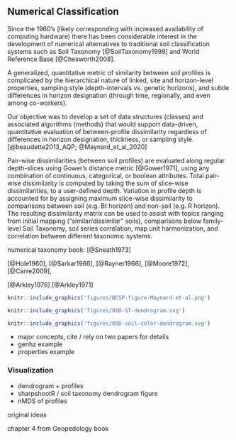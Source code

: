 
<!-- ~ 800 words -->
## Numerical Classification

Since the 1960's (likely corresponding with increased availability of computing hardware) there has been considerable interest in the development of numerical alternatives to traditional soil classification systems such as Soil Taxonomy [@SoilTaxonomy1999] and World Reference Base [@Chesworth2008]. 




A generalized, quantitative metric of similarity between soil profiles is complicated by the hierarchical nature of linked, site and horizon-level properties, sampling style (depth-intervals vs. genetic horizons), and subtle differences in horizon designation (through time, regionally, and even among co-workers). 



Our objective was to develop a set of data structures (classes) and associated algorithms (methods) that would support data-driven, quantitative evaluation of between-profile dissimilarity regardless of differences in horizon designation, thickness, or sampling style. 
[@beaudette2013_AQP; @Maynard_et_al_2020]

Pair-wise dissimilarities (between soil profiles) are evaluated along regular depth-slices using Gower's distance metric [@Gower1971], using any combination of continuous, categorical, or boolean attributes. Total pair-wise dissimilarity is computed by taking the sum of slice-wise dissimilarities, to a user-defined depth. Variation in profile depth is accounted for by assigning maximum slice-wise dissimilarity to comparisons between soil (e.g. Bt horizon) and non-soil (e.g. R horizon). The resulting dissimilarity matrix can be used to assist with topics ranging from initial mapping ("similar/dissimilar" soils), comparisons below family-level Soil Taxonomy, soil series correlation, map unit harmonization, and correlation between different taxonomic systems.


numerical taxonomy book: [@Sneath1973] 

[@Hole1960], [@Sarkar1966], [@Rayner1966], [@Moore1972], [@Carre2009], 



[@Arkley1976] [@Arkley1971]



```r
knitr::include_graphics('figures/NCSP-figure-Maynard-et-al.png')
```

<!--
```r
knitr::include_graphics('figures/genhz-dendrogram.svg')
```
-->

```r
knitr::include_graphics('figures/OSD-ST-dendrogram.svg')
```


```r
knitr::include_graphics('figures/OSD-soil-color-dendrogram.svg')
```



  * major concepts, cite / rely on two papers for details
  * genhz example
  * properties example

### Visualization

  * dendrogram + profiles
  * sharpshootR / soil taxonomy dendrogram figure
  * nMDS of profiles

original ideas 


chapter 4 from Geopedology book
